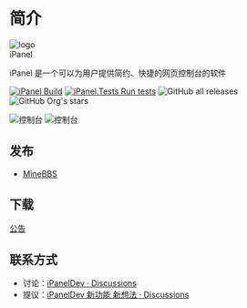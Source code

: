 # 简介

<div
  style={{
    display: 'flex',
    width: '100%',
    alignItems: 'center',
    justifyContent: 'center',
    marginBottom: '30px',
  }}
>
  <div style={{ display: 'flex', alignItems: 'center' }}>
    <img
      src="/img/logo.png"
      style={{ width: '70px', height: '70px' }}
      alt="logo"
    />
    <div
      style={{
        fontSize: 'var(--ifm-h1-font-size)',
        margin: '0 10px',
        fontWeight: 'bolder',
      }}
    >
      <span>iPanel</span>
    </div>
  </div>
</div>

iPanel 是一个可以为用户提供简约、快捷的网页控制台的软件

[![iPanel Build](https://github.com/iPanelDev/iPanel/actions/workflows/iPanel-build.yml/badge.svg?event=push)](https://github.com/iPanelDev/iPanel/actions/workflows/iPanel-build.yml)
[![iPanel.Tests Run tests](https://github.com/iPanelDev/iPanel/actions/workflows/iPanel.Tests-run-tests.yml/badge.svg?event=push)](https://github.com/iPanelDev/iPanel/actions/workflows/iPanel.Tests-run-tests.yml)
![GitHub all releases](https://img.shields.io/github/downloads/iPanelDev/iPanel/total?color=blue)
![GitHub Org's stars](https://img.shields.io/github/stars/iPanelDev?color=blue)

![控制台](/img/frontend/instanceconsole.jpeg#light)
![控制台](/img/frontend/instanceconsole-dark.jpeg#dark)

## 发布

- [MineBBS](https://www.minebbs.com/resources/ipanel.6274/)

## 下载

[公告](https://github.com/orgs/iPanelDev/discussions/categories/%E5%85%AC%E5%91%8A)

## 联系方式

- 讨论：[iPanelDev · Discussions](https://github.com/orgs/iPanelDev/discussions)
- 提议：[iPanelDev 新功能 新想法 · Discussions](https://github.com/orgs/iPanelDev/discussions/categories/%E6%96%B0%E5%8A%9F%E8%83%BD-%E6%96%B0%E6%83%B3%E6%B3%95)
